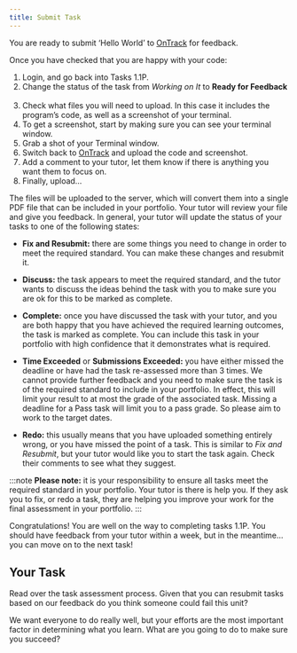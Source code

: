 ```yaml
---
title: Submit Task
---
```


You are ready to submit ‘Hello World’ to [OnTrack](https://ontrack.deakin.edu.au) for feedback.

Once you have checked that you are happy with your code:

1. Login, and go back into Tasks 1.1P.  
2. Change the status of the task from _Working on It_ to **Ready for Feedback**  
3. Check what files you will need to upload. In this case it includes the program’s code, as well as a screenshot of your terminal.  
4. To get a screenshot, start by making sure you can see your terminal window.  
5. Grab a shot of your Terminal window.  
6. Switch back to [OnTrack](https://ontrack.deakin.edu.au) and upload the code and screenshot.  
7. Add a comment to your tutor, let them know if there is anything  you want them to focus on.  
8. Finally, upload…  

The files will be uploaded to the server, which will convert them into a single PDF file that can be included in your portfolio. Your tutor will review your file and give you feedback. In general, your tutor will update the status of your tasks to one of the following states:

- **Fix and Resubmit:** there are some things you need to change in order to meet the required standard. You can make these changes and resubmit it.
- **Discuss:** the task appears to meet the required standard, and the tutor wants to discuss the ideas behind the task with you to make sure you are ok for this to be marked as complete.  
- **Complete:** once you have discussed the task with your tutor, and you are both happy that you have achieved the required learning outcomes, the task is marked as complete. You can include this task in your portfolio with high confidence that it demonstrates what is required. 
- **Time Exceeded** or **Submissions Exceeded:** you have either missed the deadline or have had the task re-assessed more than 3 times. We cannot provide further feedback and you need to make sure the task is of the required standard to include in your portfolio. 
In effect, this will limit your result to at most the grade of the associated task. Missing a deadline for a Pass task will limit you to a pass grade. So please aim to work to the target dates.   

- **Redo:** this usually means that you have uploaded something entirely wrong, or you have missed the point of a task. This is similar to _Fix and Resubmit_, but your tutor would like you to start the task again. Check their comments to see what they suggest.  

:::note
**Please note:** it is your responsibility to ensure all tasks meet the required standard in your portfolio. Your tutor is there is help you. If they ask you to fix, or redo a task, they are helping you improve your work for the final assessment in your portfolio.
:::

Congratulations! You are well on the way to completing tasks 1.1P. You should have feedback from your tutor within a week, but in the meantime… you can move on to the next task!  

## Your Task

Read over the task assessment process. Given that you can resubmit tasks based on our feedback do you think someone could fail this unit?

We want everyone to do really well, but your efforts are the most important factor in determining what you learn. What are you going to do to make sure you succeed? 